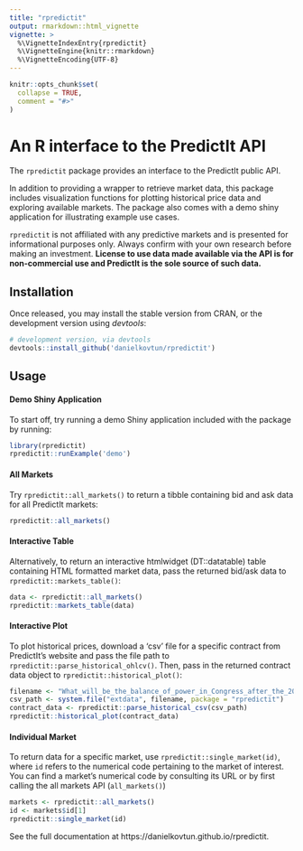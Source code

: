 ```yaml
---
title: "rpredictit"
output: rmarkdown::html_vignette
vignette: >
  %\VignetteIndexEntry{rpredictit}
  %\VignetteEngine{knitr::rmarkdown}
  %\VignetteEncoding{UTF-8}
---
```


```r
knitr::opts_chunk$set(
  collapse = TRUE,
  comment = "#>"
)
```

# An R interface to the PredictIt API
The `rpredictit` package provides an interface to the PredictIt public API.

In addition to providing a wrapper to retrieve market data, this package includes visualization functions for plotting historical price data and exploring available markets. The package also comes with a demo shiny application for illustrating example use cases.

`rpredictit` is not affiliated with any predictive markets and is presented for informational purposes only. Always confirm with your own research before making an investment. 
**License to use data made available via the API is for non-commercial use and PredictIt is the sole source of such data.**

## Installation

Once released, you may install the stable version from CRAN, or the development version using *devtools*:
```r
# development version, via devtools
devtools::install_github('danielkovtun/rpredictit')
```

## Usage

#### Demo Shiny Application
To start off, try running a demo Shiny application included with the package by running:
```r
library(rpredictit)
rpredictit::runExample('demo')  
```


#### All Markets
Try `rpredictit::all_markets()` to return a tibble containing bid and ask data for all PredictIt markets:

```r
rpredictit::all_markets()
```

#### Interactive Table
Alternatively, to return an interactive htmlwidget (DT::datatable) table containing HTML formatted market data, pass the returned bid/ask data to `rpredictit::markets_table()`:

```r
data <- rpredictit::all_markets()
rpredictit::markets_table(data)
```

#### Interactive Plot
To plot historical prices, download a 'csv' file for a specific contract from PredictIt's website and pass the file path to `rpredictit::parse_historical_ohlcv()`.
Then, pass in the returned contract data object to `rpredictit::historical_plot()`:
```r
filename <- "What_will_be_the_balance_of_power_in_Congress_after_the_2020_election.csv"
csv_path <- system.file("extdata", filename, package = "rpredictit")
contract_data <- rpredictit::parse_historical_csv(csv_path)
rpredictit::historical_plot(contract_data)
```


#### Individual Market
To return data for a specific market, use `rpredictit::single_market(id)`, where `id` refers to the numerical code pertaining to the market of interest. 
You can find a market's numerical code by consulting its URL or by first calling the all markets API (`all_markets()`)
```r
markets <- rpredictit::all_markets()
id <- markets$id[1]
rpredictit::single_market(id)
```

See the full documentation at https://danielkovtun.github.io/rpredictit. 
